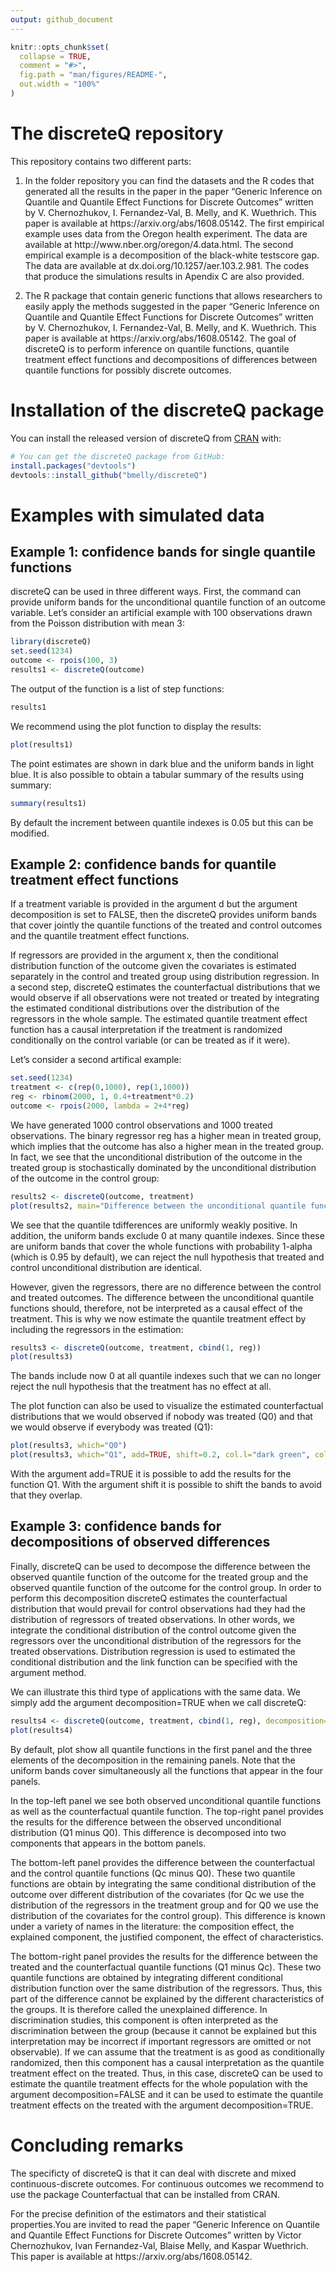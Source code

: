 ```yaml
---
output: github_document
---
```


<!-- README.md is generated from README.Rmd. Please edit that file -->

```r
knitr::opts_chunk$set(
  collapse = TRUE,
  comment = "#>",
  fig.path = "man/figures/README-",
  out.width = "100%"
)
```
# The discreteQ repository

This repository contains two different parts:

1) In the folder repository you can find the datasets and the R codes that
generated all the results in the paper in the paper "Generic Inference on
Quantile and Quantile Effect Functions for Discrete Outcomes" written by V.
Chernozhukov, I. Fernandez-Val, B. Melly, and K. Wuethrich. This paper is
available at https://arxiv.org/abs/1608.05142. The first empirical example uses
data from the Oregon health experiment. The data are available at
http://www.nber.org/oregon/4.data.html. The second empirical example is a
decomposition of the black-white testscore gap. The data are available at
dx.doi.org/10.1257/aer.103.2.981. The codes that produce the simulations results
in Apendix C are also provided.

2) The R package that contain generic functions that allows researchers to
easily apply the methods suggested in the paper "Generic Inference on Quantile
and Quantile Effect Functions for Discrete Outcomes" written by V. Chernozhukov,
I. Fernandez-Val, B. Melly, and K. Wuethrich. This paper is available at
https://arxiv.org/abs/1608.05142. The goal of discreteQ is to perform inference
on quantile functions, quantile treatment effect functions and decompositions of
differences between quantile functions for possibly discrete outcomes.

# Installation of the discreteQ package

You can install the released version of discreteQ from [CRAN](https://CRAN.R-project.org) with:

```r
# You can get the discreteQ package from GitHub:
install.packages("devtools")
devtools::install_github("bmelly/discreteQ")
```

# Examples with simulated data

## Example 1: confidence bands for single quantile functions

discreteQ can be used in three different ways. First, the command can provide uniform bands for the unconditional quantile function of an outcome variable. Let's consider an artificial example with 100 observations drawn from the Poisson distribution with mean 3:

```r
library(discreteQ)
set.seed(1234)
outcome <- rpois(100, 3)
results1 <- discreteQ(outcome)
```

The output of the function is a list of step functions:

```r
results1
```

We recommend using the plot function to display the results:
```r
plot(results1)
```

The point estimates are shown in dark blue and the uniform bands in light blue. It is also possible to obtain a tabular summary of the results using summary:
```r
summary(results1)
```
By default the increment between quantile indexes is 0.05 but this can be modified.

## Example 2: confidence bands for quantile treatment effect functions

If a treatment variable is provided in the argument d but the argument decomposition is set to FALSE, then the discreteQ provides uniform bands that cover jointly the quantile functions of the treated and control outcomes and the quantile treatment effect functions. 

If regressors are provided in the argument x, then the conditional distribution function of the outcome given the covariates is estimated separately in the control and treated group using distribution regression. In a second step, discreteQ estimates the counterfactual distributions that we would observe if all observations were not treated or treated by integrating the estimated conditional distributions over the distribution of the regressors in the whole sample. The estimated quantile treatment effect function has a causal interpretation if the treatment is randomized conditionally on the control variable (or can be treated as if it were).

Let's consider a second artifical example:
```r
set.seed(1234)
treatment <- c(rep(0,1000), rep(1,1000))
reg <- rbinom(2000, 1, 0.4+treatment*0.2)
outcome <- rpois(2000, lambda = 2+4*reg)
```

We have generated 1000 control observations and 1000 treated observations. The binary regressor reg has a higher mean in treated group, which implies that the outcome has also a higher mean in the treated group. In fact, we see that the unconditional distribution of the outcome in the treated group is stochastically dominated by the unconditional distribution of the outcome in the control group:
```r
results2 <- discreteQ(outcome, treatment)
plot(results2, main="Difference between the unconditional quantile functions")
```
We see that the quantile tdifferences are uniformly weakly positive. In addition, the uniform bands exclude 0 at many quantile indexes. Since these are uniform bands that cover the whole functions with probability 1-alpha (which is 0.95 by default), we can reject the null hypothesis that treated and control unconditional distribution are identical.

However, given the regressors, there are no difference between the control and treated outcomes. The difference between the unconditional quantile functions should, therefore, not be interpreted as a causal effect of the treatment. This is why we now estimate the quantile treatment effect by including the regressors in the estimation:
```r
results3 <- discreteQ(outcome, treatment, cbind(1, reg))
plot(results3)
```
The bands include now 0 at all quantile indexes such that we can no longer reject the null hypothesis that the treatment has no effect at all.

The plot function can also be used to visualize the estimated counterfactual distributions that we would observed if nobody was treated (Q0) and that we would observe if everybody was treated (Q1):
```r
plot(results3, which="Q0")
plot(results3, which="Q1", add=TRUE, shift=0.2, col.l="dark green", col.b="light green")
```
With the argument add=TRUE it is possible to add the results for the function Q1. With the argument shift it is possible to shift the bands to avoid that they overlap.

## Example 3: confidence bands for decompositions of observed differences

Finally, discreteQ can be used to decompose the difference between the observed quantile function of the outcome for the treated group and the observed quantile function of the outcome for the control group. In order to perform this decomposition discreteQ estimates the counterfactual distribution that would prevail for control observations had they had the distribution of regressors of treated observations. In other words, we integrate the conditional distribution of the control outcome given the regressors over the unconditional distribution of the regressors for the treated observations. Distribution regression is used to estimated the conditional distribution and the link function can be specified with the argument method.

We can illustrate this third type of applications with the same data. We simply add the argument decomposition=TRUE when we call discreteQ:
```r
results4 <- discreteQ(outcome, treatment, cbind(1, reg), decomposition=TRUE)
plot(results4)
```
By default, plot show all quantile functions in the first panel and the three elements of the decomposition in the remaining panels. Note that the uniform bands cover simultaneously all the functions that appear in the four panels.

In the top-left panel we see both observed unconditional quantile functions as well as the counterfactual quantile function. The top-right panel provides the results for the difference between the observed unconditional distribution (Q1 minus Q0). This difference is decomposed into two components that appears in the bottom panels. 

The bottom-left panel provides the difference between the counterfactual and the control quantile functions (Qc minus Q0). These two quantile functions are obtain by integrating the same conditional distribution of the outcome over different distribution of the covariates (for Qc we use the distribution of the regressors in the treatment group and for Q0 we use the distribution of the covariates for the control group). This difference is known under a variety of names in the literature: the composition effect, the explained component, the justified component, the effect of characteristics. 

The bottom-right panel provides the results for the difference between the treated and the counterfactual quantile functions (Q1 minus Qc). These two quantile functions are obtained by integrating different conditional distribution function over the same distribution of the regressors. Thus, this part of the difference cannot be explained by the different characteristics of the groups. It is therefore called the unexplained difference. In discrimination studies, this component is often interpreted as the discrimination between the group (because it cannot be explained but this interpretation may be incorrect if important regressors are omitted or not observable). If we can assume that the treatment is as good as conditionally randomized, then this component has a causal interpretation as the quantile treatment effect on the treated. Thus, in this case, discreteQ can be used to estimate the quantile treatment effects for the whole population with the argument decomposition=FALSE and it can be used to estimate the quantile treatment effects on the treated with the argument decomposition=TRUE.

# Concluding remarks

The specificty of discreteQ is that it can deal with discrete and mixed continuous-discrete outcomes. For continuous outcomes we recommend to use the package Counterfactual that can be installed from CRAN.

For the precise definition of the estimators and their statistical properties.You are invited to read the paper "Generic Inference on Quantile and Quantile Effect Functions for Discrete Outcomes" written by Victor Chernozhukov, Ivan Fernandez-Val, Blaise Melly, and Kaspar Wuethrich. This paper is available at https://arxiv.org/abs/1608.05142.
